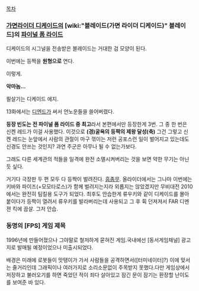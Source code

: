 [[목차]]
=== [[가면라이더 디케이드]]의 [wiki:"블레이드(가면 라이더 디케이드)" 블레이드]의 [[파이널 폼 라이드]] ===

디케이드의 시그널을 전송받은 블레이드는 거대한 검 모양이 된다.

이번에는 등짝을 '''원형으로''' 연다. 

{{{#!html
<object width="560" height="340"><param name="movie" value="http://www.youtube.com/v/4W9bVZibYIw&hl=ko&fs=1&color1=0x006699&color2=0x54abd6"></param><param name="allowFullScreen" value="true"></param><param name="allowscriptaccess" value="always"></param><embed src="http://www.youtube.com/v/4W9bVZibYIw&hl=ko&fs=1&color1=0x006699&color2=0x54abd6" type="application/x-shockwave-flash" allowscriptaccess="always" allowfullscreen="true" width="560" height="340"></embed></object>
}}}
이렇게.

'''악마놈...'''

필살기는 디케이드 에지.

13화에서는 [[디엔드]]가 써서 언노운들을 쓸어버렸다. 

'''등장 빈도는 전 파이널 폼 라이드 중 최고'''라서 본편에서만 등장한게 3번. 그 중 한 번은 신켄 레드가 이걸 사용했다. 이것으로 '''(경)굴욕의 등짝의 제왕 달성(축)''' 그건 그렇고 신켄 레드는 눈앞에서 사람의 관절이 마구 꺾이는 저런 공포스런 일이 벌어지고 있는데도 신경도 안쓰는 것인지? 과연 주군은 아무나 될 수 없는가보다.

그래도 다른 세계관의 적들을 일격에 완전 소멸시켜버리는 것을 보면 약한 무기는 아닌듯 싶다.

거기다 극장판 두 편 모두 다 등짝이 벌려진다. [[흠좀무]]. 올라이더에서는 그나마 이번에는 키바와 파이즈(+모모타로스)가 함께 벌려지는지라 외롭지는 않았겠지만 무비대전 2010에서는 완전히 팀킬용 도구가 되었다. 최후도 안습한게 류우키와 같이 디케이드를 몰아 붙이다가 등짝이 열려서 류우키를 발라버리는데 사용되고 그 후 휙 던져져서 FAR 디멘젼 킥에 끔살. 그저 안습. 


=== 동명의 [FPS] 게임 제목 ===

1996년에 만들어졌으나 그야말로 철저하게 묻혀진 게임.국내에선 [동서게임채널] 광고지로 발매될 예정이었으나 미출시되었다.

배경은 미래에 로봇들이 맛탱이가 가서 사람들을 공격하면서([터미네이터]?) 이에 맞서는 줄거리인데 그래픽이나 여러가지로 소리소문없이 주목받지 못했다.다만 게임상에서 저장하고 불러오기를 하면 죽었던 적이 죄다 살아있고 잠긴 문이 잠기는 환장할 난이도를 보여준 바 있다.
